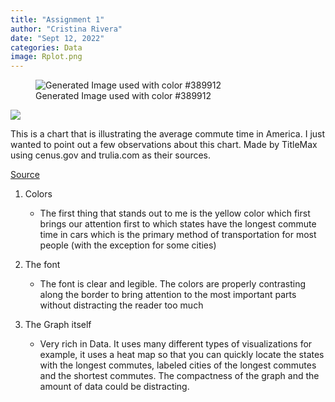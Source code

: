 ```yaml
---
title: "Assignment 1"
author: "Cristina Rivera"
date: "Sept 12, 2022"
categories: Data 
image: Rplot.png
---
```


![Generated Image used with color #389912](Rplot.png)

![](images/average-commute-to-work-by-state-city.jpg)

This is a chart that is illustrating the average commute time in America. I just wanted to point out a few observations about this chart. Made by TitleMax using cenus.gov and trulia.com as their sources.

[Source](https://www.titlemax.com/discovery-center/money-finance/average-commute-time-by-city-and-state/)

1.  Colors

    -   The first thing that stands out to me is the yellow color which first brings our attention first to which states have the longest commute time in cars which is the primary method of transportation for most people (with the exception for some cities)

2.  The font

    -   The font is clear and legible. The colors are properly contrasting along the border to bring attention to the most important parts without distracting the reader too much

3.  The Graph itself

    -   Very rich in Data. It uses many different types of visualizations for example, it uses a heat map so that you can quickly locate the states with the longest commutes, labeled cities of the longest commutes and the shortest commutes. The compactness of the graph and the amount of data could be distracting.
